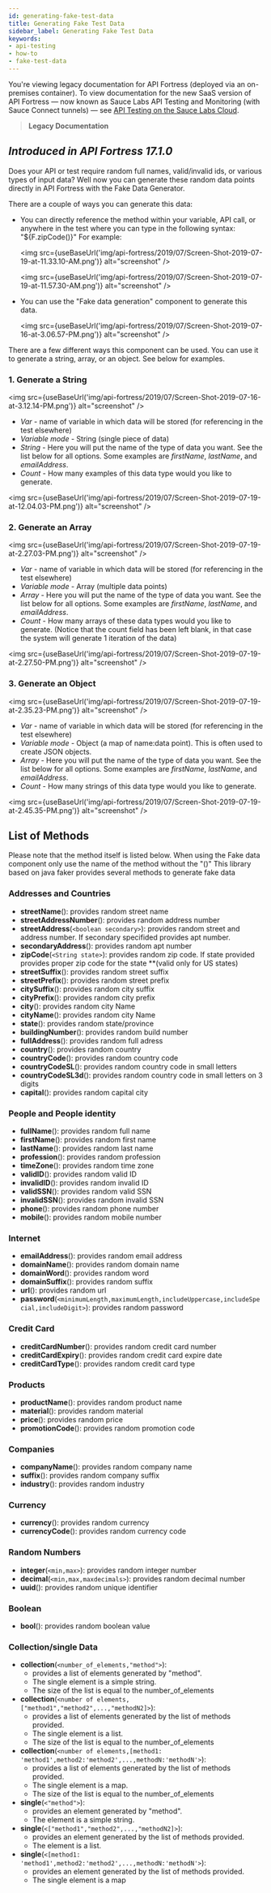 ```yaml
---
id: generating-fake-test-data
title: Generating Fake Test Data
sidebar_label: Generating Fake Test Data
keywords:
- api-testing
- how-to
- fake-test-data
---
```


You're viewing legacy documentation for API Fortress (deployed via an on-premises container). To view documentation for the new SaaS version of API Fortress &#8212; now known as Sauce Labs API Testing and Monitoring (with Sauce Connect tunnels) &#8212; see [API Testing on the Sauce Labs Cloud](/api-testing/).

<head>
  <meta name="robots" content="noindex" />
</head>

> **Legacy Documentation**<br/>

## _Introduced in API Fortress 17.1.0_

Does your API or test require random full names, valid/invalid ids, or various types of input data? Well now you can generate these random data points directly in API Fortress with the Fake Data Generator.

There are a couple of ways you can generate this data:

- You can directly reference the method within your variable, API call, or anywhere in the test where you can type in the following syntax: "${F.zipCode()}"
  For example:

  <img src={useBaseUrl('img/api-fortress/2019/07/Screen-Shot-2019-07-19-at-11.33.10-AM.png')} alt="screenshot" />

  <img src={useBaseUrl('img/api-fortress/2019/07/Screen-Shot-2019-07-19-at-11.57.30-AM.png')} alt="screenshot" />

- You can use the "Fake data generation" component to generate this data.

  <img src={useBaseUrl('img/api-fortress/2019/07/Screen-Shot-2019-07-16-at-3.06.57-PM.png')} alt="screenshot" />

There are a few different ways this component can be used. You can use it to generate a string, array, or an object. See below for examples.

### 1. Generate a String

<img src={useBaseUrl('img/api-fortress/2019/07/Screen-Shot-2019-07-16-at-3.12.14-PM.png')} alt="screenshot" />

- _Var_ - name of variable in which data will be stored (for referencing in the test elsewhere)
- _Variable mode_ - String (single piece of data)
- _String_ - Here you will put the name of the type of data you want. See the list below for all options. Some examples are _firstName_, _lastName_, and _emailAddress_.
- _Count_ - How many examples of this data type would you like to generate.

<img src={useBaseUrl('img/api-fortress/2019/07/Screen-Shot-2019-07-19-at-12.04.03-PM.png')} alt="screenshot" />

### 2. Generate an Array

<img src={useBaseUrl('img/api-fortress/2019/07/Screen-Shot-2019-07-19-at-2.27.03-PM.png')} alt="screenshot" />

- _Var_ - name of variable in which data will be stored (for referencing in the test elsewhere)
- _Variable mode_ - Array (multiple data points)
- _Array_ - Here you will put the name of the type of data you want. See the list below for all options. Some examples are _firstName_, _lastName_, and _emailAddress_.
- _Count_ - How many arrays of these data types would you like to generate. (Notice that the count field has been left blank, in that case the system will generate 1 iteration of the data)

<img src={useBaseUrl('img/api-fortress/2019/07/Screen-Shot-2019-07-19-at-2.27.50-PM.png')} alt="screenshot" />

### 3. Generate an Object

<img src={useBaseUrl('img/api-fortress/2019/07/Screen-Shot-2019-07-19-at-2.35.23-PM.png')} alt="screenshot" />

- _Var_ - name of variable in which data will be stored (for referencing in the test elsewhere)
- _Variable mode_ - Object (a map of name:data point). This is often used to create JSON objects.
- _Array_ - Here you will put the name of the type of data you want. See the list below for all options. Some examples are _firstName_, _lastName_, and _emailAddress_.
- _Count_ - How many strings of this data type would you like to generate.

<img src={useBaseUrl('img/api-fortress/2019/07/Screen-Shot-2019-07-19-at-2.45.35-PM.png')} alt="screenshot" />

## List of Methods

Please note that the method itself is listed below. When using the Fake data component only use the name of the method without the "()"
This library based on java faker provides several methods to generate fake data

### Addresses and Countries

- **streetName**(): provides random street name
- **streetAddressNumber**(): provides random address number
- **streetAddress**(`<boolean secondary>`): provides random street and address number. If secondary specifided provides apt number.
- **secondaryAddress**(): provides random apt number
- **zipCode**(`<String state>`): provides random zip code. If state provided provides proper zip code for the state \*\*(valid only for US states)
- **streetSuffix**(): provides random street suffix
- **streetPrefix**(): provides random street prefix
- **citySuffix**(): provides random city suffix
- **cityPrefix**(): provides random city prefix
- **city**(): provides random city Name
- **cityName**(): provides random city Name
- **state**(): provides random state/province
- **buildingNumber**(): provides random build number
- **fullAddress**(): provides random full adress
- **country**(): provides random country
- **countryCode**(): provides random country code
- **countryCodeSL**(): provides random country code in small letters
- **countryCodeSL3d**(): provides random country code in small letters on 3 digits
- **capital**(): provides random capital city

### People and People identity

- **fullName**(): provides random full name
- **firstName**(): provides random first name
- **lastName**(): provides random last name
- **profession**(): provides random profession
- **timeZone**(): provides random time zone
- **validID**(): provides random valid ID
- **invalidID**(): provides random invalid ID
- **validSSN**(): provides random valid SSN
- **invalidSSN**(): provides random invalid SSN
- **phone**(): provides random phone number
- **mobile**(): provides random mobile number

### Internet

- **emailAddress**(): provides random email address
- **domainName**(): provides random domain name
- **domainWord**(): provides random word
- **domainSuffix**(): provides random suffix
- **url**(): provides random url
- **password**(`<minimumLength,maximumLength,includeUppercase,includeSpecial,includeDigit>`): provides random password

### Credit Card

- **creditCardNumber**(): provides random credit card number
- **creditCardExpiry**(): provides random credit card expire date
- **creditCardType**(): provides random credit card type

### Products

- **productName**(): provides random product name
- **material**(): provides random material
- **price**(): provides random price
- **promotionCode**(): provides random promotion code

### Companies

- **companyName**(): provides random company name
- **suffix**(): provides random company suffix
- **industry**(): provides random industry

### Currency

- **currency**(): provides random currency
- **currencyCode**(): provides random currency code

### Random Numbers

- **integer**(`<min,max>`): provides random integer number
- **decimal**(`<min,max,maxdecimals>`): provides random decimal number
- **uuid**(): provides random unique identifier

### Boolean

- **bool**(): provides random boolean value

### Collection/single Data

- **collection**(`<number_of_elements,"method">`):
  - provides a list of elements generated by "method".
  - The single element is a simple string.
  - The size of the list is equal to the number_of_elements
- **collection**(`<number of elements,["method1","method2",...,"methodN2]>`):
  - provides a list of elements generated by the list of methods provided.
  - The single element is a list.
  - The size of the list is equal to the number_of_elements
- **collection**(`<number of elements,[method1: 'method1',method2:'method2',...,methodN:'methodN'>`):
  - provides a list of elements generated by the list of methods provided.
  - The single element is a map.
  - The size of the list is equal to the number_of_elements
- **single**(`<"method">`):
  - provides an element generated by "method".
  - The element is a simple string.
- **single**(`<["method1","method2",...,"methodN2]>`):
  - provides an element generated by the list of methods provided.
  - The element is a list.
- **single**(`<[method1: 'method1',method2:'method2',...,methodN:'methodN'>`):
  - provides an element generated by the list of methods provided.
  - The single element is a map
